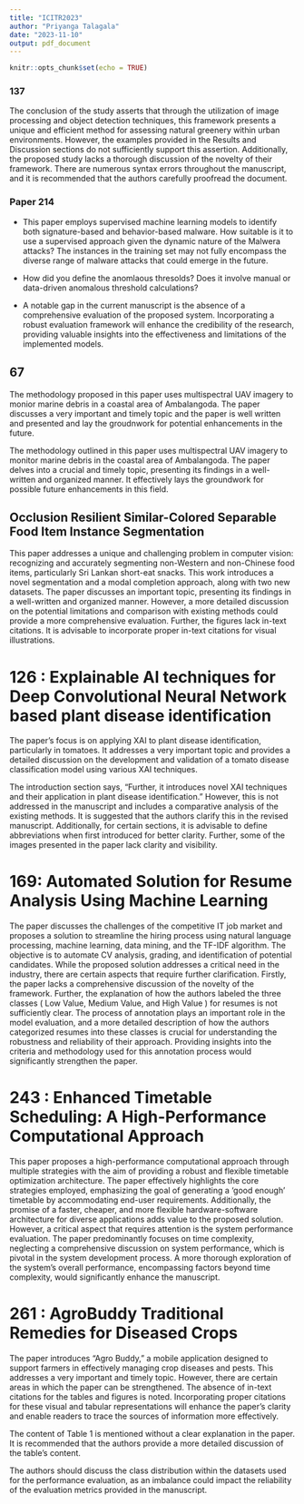 ```yaml
---
title: "ICITR2023"
author: "Priyanga Talagala"
date: "2023-11-10"
output: pdf_document
---
```


```r
knitr::opts_chunk$set(echo = TRUE)
```

### 137 

The conclusion of the study asserts that through the utilization of image processing and object detection techniques, this framework presents a unique and efficient method for assessing natural greenery within urban environments. However, the examples provided in the Results and Discussion sections do not sufficiently support this assertion. Additionally, the proposed study lacks a thorough discussion of the novelty of their framework. There are numerous syntax errors throughout the manuscript, and it is recommended that the authors carefully proofread the document.

### Paper 214

- This paper employs supervised machine learning models to identify both signature-based and behavior-based malware. How suitable is it to use a supervised approach given the dynamic nature of the Malwera attacks? The instances in the training set may not fully encompass the diverse range of malware attacks that could emerge in the future.


- How did you define the anomlaous thresolds? Does it involve manual or data-driven anomalous threshold calculations?

- A notable gap in the current manuscript is the absence of a comprehensive evaluation of the proposed system. Incorporating a robust evaluation framework will enhance the credibility of the research, providing valuable insights into the effectiveness and limitations of the implemented models.

## 67


The methodology proposed in this paper uses multispectral UAV imagery to monior marine debris in a coastal area of Ambalangoda. The paper discusses a very important and timely topic and the paper is well written and presented and lay the groudnwork for potential enhancements in the future.

The methodology outlined in this paper uses multispectral UAV imagery to monitor marine debris in the coastal area of Ambalangoda. The paper delves into a crucial and timely topic, presenting its findings in a well-written and organized manner. It effectively lays the groundwork for possible future enhancements in this field.


## Occlusion Resilient Similar-Colored Separable Food Item Instance Segmentation

This paper addresses a unique and challenging problem in computer vision: recognizing and accurately segmenting non-Western and non-Chinese food items, particularly Sri Lankan short-eat snacks. This work introduces a novel segmentation and a modal completion approach, along with two new datasets. The paper discusses an important topic, presenting its findings in a well-written and organized manner. However, a more detailed discussion on the potential limitations and comparison with existing methods could provide a more comprehensive evaluation. Further, the figures lack in-text citations. It is advisable to incorporate proper in-text citations for visual illustrations.

# 126 : Explainable AI techniques for Deep Convolutional Neural Network based plant disease identification

The paper's focus is on applying XAI to plant disease identification, particularly in tomatoes. It addresses a very important topic and provides a detailed discussion on the development and validation of a tomato disease classification model using various XAI techniques.

The introduction section says, "Further, it introduces novel XAI techniques and their application in plant disease identification." However, this is not addressed in the manuscript and includes a comparative analysis of the existing methods. It is suggested that the authors clarify this in the revised manuscript. Additionally, for certain sections, it is advisable to define abbreviations when first introduced for better clarity. Further, some of the images presented in the paper lack clarity and visibility.


# 169: Automated Solution for Resume Analysis Using Machine Learning

The paper discusses the challenges of the competitive IT job market and proposes a solution to streamline the hiring process using natural language processing, machine learning, data mining, and the TF-IDF algorithm. The objective is to automate CV analysis, grading, and identification of potential candidates. While the proposed solution addresses a critical need in the industry, there are certain aspects that require further clarification. Firstly, the paper lacks a comprehensive discussion of the novelty of the framework. Further, the explanation of how the authors labeled the three classes ( Low Value, Medium Value, and High Value ) for resumes is not sufficiently clear. The process of annotation plays an important role in the model evaluation, and a more detailed description of how the authors categorized resumes into these classes is crucial for understanding the robustness and reliability of their approach. Providing insights into the criteria and methodology used for this annotation process would significantly strengthen the paper.

# 243 : Enhanced Timetable Scheduling: A High-Performance Computational Approach


This paper proposes a high-performance computational approach through multiple strategies with the aim of providing a robust and flexible timetable optimization architecture. The paper effectively highlights the core strategies employed, emphasizing the goal of generating a 'good enough' timetable by accommodating end-user requirements. Additionally, the promise of a faster, cheaper, and more flexible hardware-software architecture for diverse applications adds value to the proposed solution. However, a critical aspect that requires attention is the system performance evaluation. The paper predominantly focuses on time complexity, neglecting a comprehensive discussion on system performance, which is pivotal in the system development process. A more thorough exploration of the system's overall performance, encompassing factors beyond time complexity, would significantly enhance the manuscript.


# 261 : AgroBuddy Traditional Remedies for Diseased Crops

The paper introduces "Agro Buddy," a mobile application designed to support farmers in effectively managing crop diseases and pests. This addresses a very important and timely topic. However, there are certain areas in which the paper can be strengthened. The absence of in-text citations for the tables and figures is noted. Incorporating proper citations for these visual and tabular representations will enhance the paper's clarity and enable readers to trace the sources of information more effectively.

The content of Table 1 is mentioned without a clear explanation in the paper. It is recommended that the authors provide a more detailed discussion of the table's content.

The authors should discuss the class distribution within the datasets used for the performance evaluation, as an imbalance could impact the reliability of the evaluation metrics provided in the manuscript.
